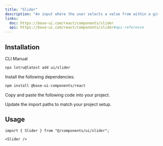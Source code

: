 ```yaml
---
title: "Slider"
description: "An input where the user selects a value from within a given range."
links:
  doc: https://base-ui.com/react/components/slider
  api: https://base-ui.com/react/components/slider#api-reference
---
```


<ComponentPreview id="examples/slider-01" />

## Installation

<Tabs defaultValue="cli">

<TabsList>
  <TabsTrigger value="cli">CLI</TabsTrigger>
  <TabsTrigger value="manual">Manual</TabsTrigger>
  <TabsIndicator />
</TabsList>

<TabsContent value="cli">

```bash
npx lotru@latest add ui/slider
```

</TabsContent>

<TabsContent value="manual">

<Steps>

<StepTitle>Install the following dependencies:</StepTitle>

```bash
npm install @base-ui-components/react
```

<StepTitle>Copy and paste the following code into your project.</StepTitle>

<ComponentSource id="ui/slider" />

<StepTitle>Update the import paths to match your project setup.</StepTitle>

</Steps>

</TabsContent>

</Tabs>

## Usage

```tsx
import { Slider } from "@/components/ui/slider";
```

```tsx
<Slider />
```

